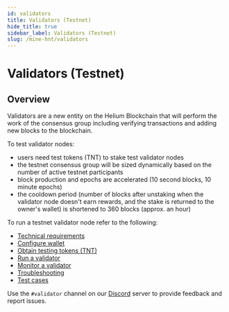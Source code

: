 ```yaml
---
id: validators
title: Validators (Testnet)
hide_title: true
sidebar_label: Validators (Testnet)
slug: /mine-hnt/validators
---
```



# Validators (Testnet)

## Overview

Validators are a new entity on the Helium Blockchain that will perform the work of the consensus group including verifying transactions and adding new blocks to the blockchain.

To test validator nodes:
* users need test tokens (TNT) to stake test validator nodes
* the testnet consensus group will be sized dynamically based on the number of active testnet participants
* block production and epochs are accelerated (10 second blocks, 10 minute epochs)
* the cooldown period (number of blocks after unstaking when the validator node doesn't earn rewards, and the stake is returned to the owner's wallet) is shortened to 360 blocks (approx. an hour)

To run a testnet validator node refer to the following:

* [Technical requirements](/mine-hnt/validators/requirements)
* [Configure wallet](/mine-hnt/validators/validator-wallet)
* [Obtain testing tokens (TNT)](/mine-hnt/validators/validator-tnt)
* [Run a validator](/mine-hnt/validators/validator-run)
* [Monitor a validator](/mine-hnt/validators/validator-monitor)
* [Troubleshooting](/mine-hnt/validators/validator-troubleshooting)
* [Test cases](/mine-hnt/validators/validator-testcases)

Use the ```#validator``` channel on our [Discord](https://discord.gg/helium) server to provide feedback and report issues.